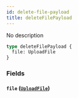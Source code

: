 ```yaml
---
id: delete-file-payload
title: deleteFilePayload
---
```


No description

```graphql
type deleteFilePayload {
  file: UploadFile
}
```

### Fields

#### `file` ([`UploadFile`](/v1/objects/upload-file))
